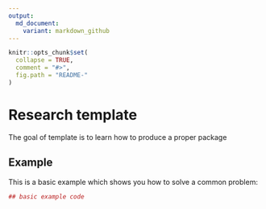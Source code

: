 ```yaml
---
output:
  md_document:
    variant: markdown_github
---
```


<!-- README.md is generated from README.Rmd. Please edit that file -->

```r
knitr::opts_chunk$set(
  collapse = TRUE,
  comment = "#>",
  fig.path = "README-"
)
```

# Research template

The goal of template is to learn how to produce a proper package

## Example

This is a basic example which shows you how to solve a common problem:

```r
## basic example code
```
